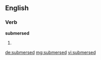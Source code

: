==English==

===Verb===
'''submersed'''

# {{past of|submerse}}

[[de:submersed]]
[[mg:submersed]]
[[vi:submersed]]
